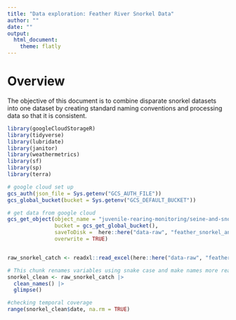 ```yaml
---
title: "Data exploration: Feather River Snorkel Data"
author: ""
date: ""
output: 
  html_document:
    theme: flatly
---
```

# Overview {.tabset}

The objective of this document is to combine disparate snorkel datasets into one dataset by creating standard naming conventions and processing data so that it is consistent.

```r
library(googleCloudStorageR)
library(tidyverse)
library(lubridate)
library(janitor)
library(weathermetrics)
library(sf)
library(sp)
library(terra)
```

```r
# google cloud set up
gcs_auth(json_file = Sys.getenv("GCS_AUTH_FILE"))
gcs_global_bucket(bucket = Sys.getenv("GCS_DEFAULT_BUCKET"))

```

```r
# get data from google cloud
gcs_get_object(object_name = "juvenile-rearing-monitoring/seine-and-snorkel-data/feather-river/data-raw/feather_snorkel_and_catch.xlsx",
               bucket = gcs_get_global_bucket(),
               saveToDisk =  here::here("data-raw", "feather_snorkel_and_catch.xlsx"),
               overwrite = TRUE)


raw_snorkel_catch <- readxl::read_excel(here::here("data-raw", "feather_snorkel_and_catch.xlsx"))  

```

```r
# This chunk renames variables using snake case and make names more readable
snorkel_clean <- raw_snorkel_catch |> 
  clean_names() |> 
  glimpse()
```


```r
#checking temporal coverage
range(snorkel_clean$date, na.rm = TRUE)
```


